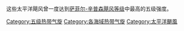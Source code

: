 {{Saffir-Simpson small|align=right}}

这些太平洋飓风曾一度达到[[萨菲尔-辛普森飓风等级|萨菲尔-辛普森飓风等级]]中最高的五级强度。

[[Category:五级热带气旋|Category:五级热带气旋]]
[[Category:各海域热带气旋|Category:各海域热带气旋]]
[[Category:太平洋颶風|Category:太平洋颶風]]